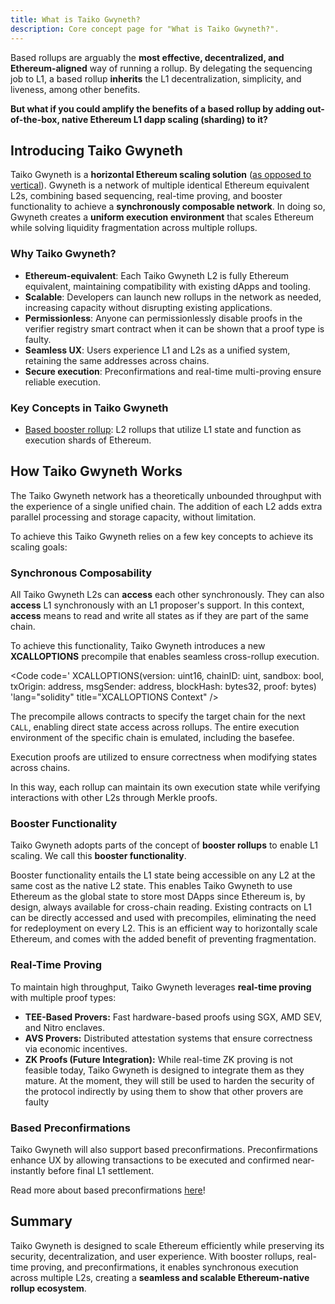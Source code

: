 ```yaml
---
title: What is Taiko Gwyneth?
description: Core concept page for "What is Taiko Gwyneth?".
---
```



Based rollups are arguably the **most effective, decentralized, and Ethereum-aligned** way of running a rollup. By delegating the sequencing job to L1, a based rollup **inherits** the L1 decentralization, simplicity, and liveness, among other benefits.

**But what if you could amplify the benefits of a based rollup by adding out-of-the-box, native Ethereum L1 dapp scaling (sharding) to it?**

## Introducing Taiko Gwyneth

Taiko Gwyneth is a **horizontal Ethereum scaling solution** ([as opposed to vertical](/taiko-alethia-protocol/protocol-design/inception-layers)). Gwyneth is a network of multiple identical Ethereum equivalent L2s, combining based sequencing, real-time proving, and booster functionality to achieve a **synchronously composable network**. In doing so, Gwyneth creates a **uniform execution environment** that scales Ethereum while solving liquidity fragmentation across multiple rollups.

### Why Taiko Gwyneth?

- **Ethereum-equivalent**: Each Taiko Gwyneth L2 is fully Ethereum equivalent, maintaining compatibility with existing dApps and tooling.
- **Scalable**: Developers can launch new rollups in the network as needed, increasing capacity without disrupting existing applications.
- **Permissionless**: Anyone can permissionlessly disable proofs in the verifier registry smart contract when it can be shown that a proof type is faulty.
- **Seamless UX**: Users experience L1 and L2s as a unified system, retaining the same addresses across chains.
- **Secure execution**: Preconfirmations and real-time multi-proving ensure reliable execution.

### Key Concepts in Taiko Gwyneth

- [Based booster rollup](/taiko-gwyneth-protocol/booster-rollup): L2 rollups that utilize L1 state and function as execution shards of Ethereum.

## How Taiko Gwyneth Works

The Taiko Gwyneth network has a theoretically unbounded throughput with the experience of a single unified chain. The addition of each L2 adds extra parallel processing and storage capacity, without limitation.

To achieve this Taiko Gwyneth relies on a few key concepts to achieve its scaling goals:

### **Synchronous Composability**

All Taiko Gwyneth L2s can **access** each other synchronously. They can also **access** L1 synchronously with an L1 proposer's support. In this context, **access** means to read and write all states as if they are part of the same chain.

To achieve this functionality, Taiko Gwyneth introduces a new **XCALLOPTIONS** precompile that enables seamless cross-rollup execution.

<Code code='
XCALLOPTIONS(version: uint16, chainID: uint, sandbox: bool, txOrigin: address,
msgSender: address, blockHash: bytes32, proof: bytes)
 'lang="solidity" title="XCALLOPTIONS Context" />

The precompile allows contracts to specify the target chain for the next `CALL`, enabling direct state access across rollups. The entire execution environment of the specific chain is emulated, including the basefee.

Execution proofs are utilized to ensure correctness when modifying states across chains.

In this way, each rollup can maintain its own execution state while verifying interactions with other L2s through Merkle proofs.

### **Booster Functionality**

Taiko Gwyneth adopts parts of the concept of **booster rollups** to enable L1 scaling. We call this **booster functionality**.

Booster functionality entails the L1 state being accessible on any L2 at the same cost as the native L2 state. This enables Taiko Gwyneth to use Ethereum as the global state to store most DApps since Ethereum is, by design, always available for cross-chain reading. Existing contracts on L1 can be directly accessed and used with precompiles, eliminating the need for redeployment on every L2. This is an efficient way to horizontally scale Ethereum, and comes with the added benefit of preventing fragmentation.

### **Real-Time Proving**

To maintain high throughput, Taiko Gwyneth leverages **real-time proving** with multiple proof types:

- **TEE-Based Provers:** Fast hardware-based proofs using SGX, AMD SEV, and Nitro enclaves.
- **AVS Provers:** Distributed attestation systems that ensure correctness via economic incentives.
- **ZK Proofs (Future Integration):** While real-time ZK proving is not feasible today, Taiko Gwyneth is designed to integrate them as they mature. At the moment, they will still be used to harden the security of the protocol indirectly by using them to show that other provers are faulty

### **Based Preconfirmations**
Taiko Gwyneth will also support based preconfirmations. Preconfirmations enhance UX by allowing transactions to be executed and confirmed near-instantly before final L1 settlement.

Read more about based preconfirmations [here](https://ethresear.ch/t/based-preconfirmations/17353)!

## Summary

Taiko Gwyneth is designed to scale Ethereum efficiently while preserving its security, decentralization, and user experience. With booster rollups, real-time proving, and preconfirmations, it enables synchronous execution across multiple L2s, creating a **seamless and scalable Ethereum-native rollup ecosystem**.
